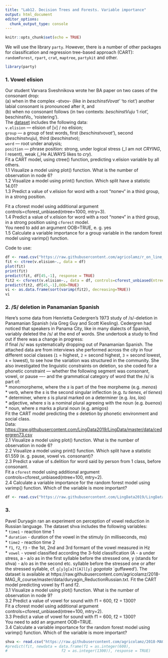 ```yaml
---
title: "Lab12. Decision Trees and Forests. Variable importance"
output: html_document
editor_options: 
  chunk_output_type: console
---
```


```r
knitr::opts_chunk$set(echo = TRUE)
```

We will use the library `party`. However, there is a number of other packages for classification and regression tree-based approach (CART): `randomForest`, `rpart`, `crat`, `maptree`, `partykit` and other.

```r
library(party)
```

### 1. Vowel elision

Our student Varvara Sveshnikova wrote her BA paper on two cases of the consonant drop:  
(a) when in the complex -stvov- (like in _beschinstVovat'_ 'to riot') another labial consonant is pronounced after it, and   
(b) when no consonant follows (in two contexts: _beschinstVuju_ 'I riot', beschinstVo_ 'roistering').  
The [dataset](https://raw.githubusercontent.com/agricolamz/r_on_line_course_data/master/Sveshnikova.2016.v.elision.csv) includes the following data:  
`v.elision` --- elision of [v] / no elision;  
`group` --- a group of test words, first (_beschinstvovat'_), second (_beschinstvuju_), third (_beschinstvo_);   
`word` --- root under analysis;  
`position` --- phrase position: strong, under logical stress (_I am not *CRYING*, I resent), weak (_He ALWAYS likes to *cry*).  
Fit a CART model, using ctree() function, predicting v.elision variable by all others.  
1.1 Visualize a model using plot() function. What is the number of observation in node 6?  
1.2 Visualize a model using print() function. Which split have a statistic 14.01?  
1.3 Predict a value of v.elision for word with a root "попеч" in a third group, in a strong position.  

Fit a cforest model using additional argument controls=cforest_unbiased(ntree=1000, mtry=3).   
1.4 Predict a value of v.elision for word with a root "попеч" in a third group, in a strong position using `cforest` model.  
You need to add an argument OOB=TRUE, e. g. yes  
1.5 Calculate a variable importance for a group variable in the random forest model using varimp() function.  

Code to use:
```r
df <- read.csv("https://raw.githubusercontent.com/agricolamz/r_on_line_course_data/master/Sveshnikova.2016.v.elision.csv")
fit <- ctree(v.elision~., data = df)
plot(fit)
print(fit)
predict(fit, df[45,-1], response = TRUE)
fit2 <- cforest(v.elision~., data = df, controls=cforest_unbiased(ntree=1000, mtry=2))
predict(fit2, df[45,-1],OOB=TRUE)
vi <- as.data.frame(sort(varimp(fit2), decreasing=TRUE))
vi
```

### 2. /S/ deletion in Panamanian Spanish

Here's some data from Henrietta Cedergren's 1973 study of /s/-deletion in Panamanian Spanish (via Greg Guy and Scott Kiesling). Cedergren had noticed that speakers in Panama City, like in many dialects of Spanish, variably deleted the /s/ at the end of words. She undertook a study to find out if there was a change in progress:  
if final /s/ was systematically dropping out of Panamanian Spanish. 
The attached data are from interviews she performed across the city in four different social classes (`1` = highest, `2` = second highest, `3` = second lowest, `4` = lowest), to see how the variation was structured in the community. She also investigated the linguistic constraints on deletion, so she coded for a phonetic constraint — whether the following segment was consonant, vowel, or pause —- and the grammatical category of word that the /s/ is part of:  
* monomorpheme, where the $s$ is part of the free morpheme (e.g. _menos_)  
* verb, where the $s$ is the second singular inflection (e.g. _tu tienes_, _el tienes_)  
* determiner, where $s$ is plural marked on a determiner (e.g. _los_, _las_)  
* adjective, where $s$ is a nominal plural agreeing with the noun (e.g. _buenos_)  
* noun, where $s$ marks a plural noun (e.g. amigos)  
Fit the CART model predicting the $s$ deletion by phonetic environment and social class.  
Data: [https://raw.githubusercontent.com/LingData2019/LingData/master/data/cedergren73.csv](https://raw.githubusercontent.com/LingData2019/LingData/master/data/cedergren73.csv)  
2.1 Visualize a model using plot() function. What is the number of observation in node 6?  
2.2 Visualize a model using print() function. Which split have a statistic 61.559 (e. g. pause, vowel vs. consonant)?  
2.3 Predict a value of s.delition for word said by person from 1 class, before consonant.  
Fit a `cforest` model using additional argument controls=cforest_unbiased(ntree=100, mtry=2).  
2.4 Calculate a variable importance for the random forest model using varimp() function. Which of the variable is more important?  
```r
df <- read.csv("https://raw.githubusercontent.com/LingData2019/LingData/master/data/cedergren73.csv")
```

### 3. 

Pavel Duryagin ran an experiment on perception of vowel reduction in Russian language. The dataset shva includes the following variables:  
* `time1` - reaction time 1    
* `duration` - duration of the vowel in the stimuly (in milliseconds, ms)  
* `time2` - reaction time 2  
* `f1`, `f2`, `f3` - the 1st, 2nd and 3rd formant of the vowel measured in Hz  
* `vowel` - vowel classified according the 3-fold classification (A - a under stress, a - a/o as in the first syllable before the stressed one, y (stands for shva) - a/o as in the second etc. syllable before the stressed one or after the stressed syllable, cf. ```g[y]g[a]t[A]l[y]``` _gogotala_ `guffawed’).
The dataset is available at https://raw.githubusercontent.com/agricolamz/2018-MAG_R_course/master/data/duryagin_ReductionRussian.txt.
Fit the CART model predicting vowel by f1 and f2.  
3.1 Visualize a model using plot() function. What is the number of observation in node 9?  
3.2 Predict a value of vowel for sound with f1 = 600, f2 = 1300?  
Fit a cforest model using additional argument controls=cforest_unbiased(ntree=100, mtry=2).  
3.3 Predict a value of vowel for sound with f1 = 600, f2 = 1300?  
You need to add an argument OOB=TRUE.   
3.4 Calculate a variable importance for the random forest model using varimp() function. Which of the variable is more important?  
```r
shva <- read.csv("https://raw.githubusercontent.com/agricolamz/2018-MAG_R_course/master/data/duryagin_ReductionRussian.txt", sep = "\t")
#predict(fit, newdata = data.frame(f1 = as.integer(600),
#                        f2 = as.integer(1300)), response = TRUE)
```
